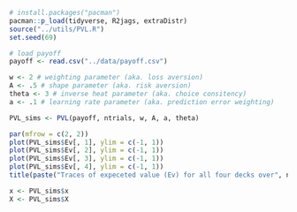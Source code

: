 ```r
# install.packages("pacman")
pacman::p_load(tidyverse, R2jags, extraDistr)
source("../utils/PVL.R")
set.seed(69)
```

```r
# load payoff
payoff <- read.csv("../data/payoff.csv")
```

```r
w <- 2 # weighting parameter (aka. loss aversion)
A <- .5 # shape parameter (aka. risk aversion)
theta <- 3 # inverse heat parameter (aka. choice consitency)
a <- .1 # learning rate parameter (aka. prediction error weighting)
```


```r
PVL_sims <- PVL(payoff, ntrials, w, A, a, theta)
```


```r
par(mfrow = c(2, 2))
plot(PVL_sims$Ev[, 1], ylim = c(-1, 1))
plot(PVL_sims$Ev[, 2], ylim = c(-1, 1))
plot(PVL_sims$Ev[, 3], ylim = c(-1, 1))
plot(PVL_sims$Ev[, 4], ylim = c(-1, 1))
title(paste("Traces of expeceted value (Ev) for all four decks over", ntrials, "trials"), line = -1, outer = TRUE)

x <- PVL_sims$x
X <- PVL_sims$X
```

